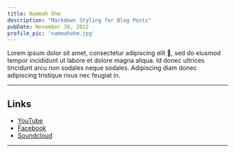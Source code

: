 ```yaml
---
title: Nammah Ohm
description: "Markdown Styling for Blog Posts"
pubDate: November 30, 2022
profile_pic: 'nammahohm.jpg'
---
```



<BlogImage src={Dog} alt="Beagle Dog by Jules D. on Unsplash" />

Lorem ipsum dolor sit amet, consectetur adipiscing elit 🤣, sed do eiusmod tempor incididunt ut labore et dolore magna aliqua. Id donec ultrices tincidunt arcu non sodales neque sodales. Adipiscing diam donec adipiscing tristique risus nec feugiat in.

---

## Links

- [YouTube](https://youtube.com)
- [Facebook](https://facebook.com)
- [Soundcloud](https://soundcloud.com)

---
